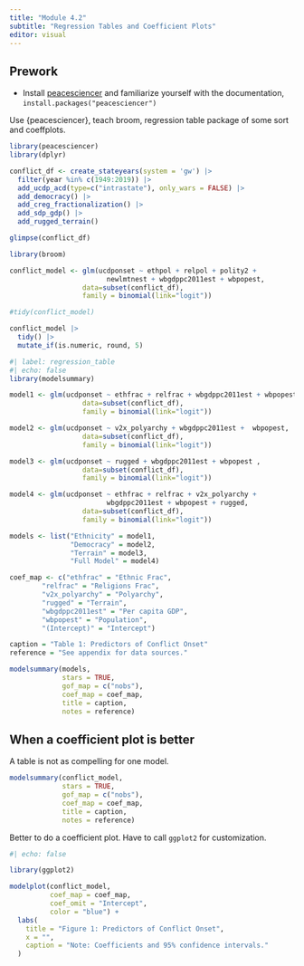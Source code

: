 ```yaml
---
title: "Module 4.2"
subtitle: "Regression Tables and Coefficient Plots"
editor: visual
---
```


::: callout-tip
## Prework

-   Install [peacesciencer](http://svmiller.com/peacesciencer/) and familiarize yourself with the documentation, `install.packages("peacesciencer")`
:::

Use {peacesciencer}, teach broom, regression table package of some sort and coeffplots.






```r
library(peacesciencer)
library(dplyr)

conflict_df <- create_stateyears(system = 'gw') |>
  filter(year %in% c(1949:2019)) |>
  add_ucdp_acd(type=c("intrastate"), only_wars = FALSE) |>
  add_democracy() |>
  add_creg_fractionalization() |>
  add_sdp_gdp() |>
  add_rugged_terrain()

glimpse(conflict_df)
```




```r
library(broom)

conflict_model <- glm(ucdponset ~ ethpol + relpol + polity2 + 
                        newlmtnest + wbgdppc2011est + wbpopest,
                  data=subset(conflict_df),
                  family = binomial(link="logit"))

#tidy(conflict_model)

conflict_model |>
  tidy() |>
  mutate_if(is.numeric, round, 5)
```




```r
#| label: regression_table
#| echo: false 
library(modelsummary)

model1 <- glm(ucdponset ~ ethfrac + relfrac + wbgdppc2011est + wbpopest,
                  data=subset(conflict_df),
                  family = binomial(link="logit"))

model2 <- glm(ucdponset ~ v2x_polyarchy + wbgdppc2011est +  wbpopest,
                  data=subset(conflict_df),
                  family = binomial(link="logit"))

model3 <- glm(ucdponset ~ rugged + wbgdppc2011est + wbpopest ,
                  data=subset(conflict_df),
                  family = binomial(link="logit"))

model4 <- glm(ucdponset ~ ethfrac + relfrac + v2x_polyarchy +
                        wbgdppc2011est + wbpopest + rugged,
                  data=subset(conflict_df),
                  family = binomial(link="logit"))

models <- list("Ethnicity" = model1, 
               "Democracy" = model2, 
               "Terrain" = model3, 
               "Full Model" = model4)

coef_map <- c("ethfrac" = "Ethnic Frac", 
        "relfrac" = "Religions Frac",
        "v2x_polyarchy" = "Polyarchy",
        "rugged" = "Terrain",
        "wbgdppc2011est" = "Per capita GDP",
        "wbpopest" = "Population",
        "(Intercept)" = "Intercept")

caption = "Table 1: Predictors of Conflict Onset"
reference = "See appendix for data sources."

modelsummary(models, 
             stars = TRUE,  
             gof_map = c("nobs"), 
             coef_map = coef_map,
             title = caption, 
             notes = reference)
```


## When a coefficient plot is better

A table is not as compelling for one model. 

```r
modelsummary(conflict_model, 
             stars = TRUE,  
             gof_map = c("nobs"),
             coef_map = coef_map,
             title = caption, 
             notes = reference)

```



Better to do a coefficient plot. Have to call `ggplot2` for customization.

```r
#| echo: false

library(ggplot2)

modelplot(conflict_model, 
          coef_map = coef_map,
          coef_omit = "Intercept", 
          color = "blue") +
  labs(
    title = "Figure 1: Predictors of Conflict Onset",
    x = "",
    caption = "Note: Coefficients and 95% confidence intervals."
  ) 
```




